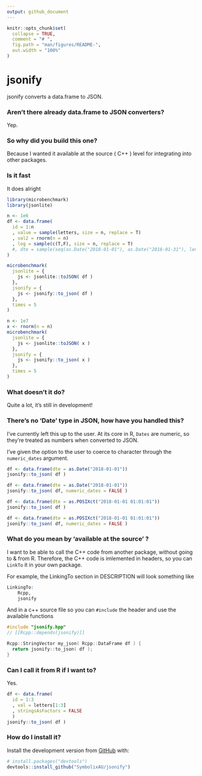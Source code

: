 ```yaml
---
output: github_document
---
```


```r
knitr::opts_chunk$set(
  collapse = TRUE,
  comment = "# ",
  fig.path = "man/figures/README-",
  out.width = "100%"
)
```
# jsonify

jsonify converts a data.frame to JSON. 

### Aren't there already data.frame to JSON converters?

Yep.

### So why did you build this one?

Because I wanted it available at the source ( C++ ) level for integrating into other packages.

### Is it fast

It does alright

```r

library(microbenchmark)
library(jsonlite)

n <- 1e6
df <- data.frame(
  id = 1:n
  , value = sample(letters, size = n, replace = T)
  , val2 = rnorm(n = n)
  , log = sample(c(T,F), size = n, replace = T)
  #, dte = sample(seq(as.Date("2018-01-01"), as.Date("2018-01-31"), length.out = n), size = n, replace = T)
)

microbenchmark(
  jsonlite = {
    js <- jsonlite::toJSON( df )
  },
  jsonify = {
    js <- jsonify::to_json( df )
  },
  times = 5
)

n <- 1e7
x <- rnorm(n = n)
microbenchmark(
  jsonlite = {
    js <- jsonlite::toJSON( x )
  },
  jsonify = {
    js <- jsonify::to_json( x )
  },
  times = 5
)
```

### What doesn't it do?

Quite a lot, it's still in development!

### There's no 'Date' type in JSON, how have you handled this?

I've currently left this up to the user. At its core in R, `Dates` are numeric, so they're treated as numbers when converted to JSON. 

I've given the option to the user to coerce to character through the `numeric_dates` argument. 

```r
df <- data.frame(dte = as.Date("2018-01-01"))
jsonify::to_json( df )

df <- data.frame(dte = as.Date("2018-01-01"))
jsonify::to_json( df, numeric_dates = FALSE )

df <- data.frame(dte = as.POSIXct("2018-01-01 01:01:01"))
jsonify::to_json( df )

df <- data.frame(dte = as.POSIXct("2018-01-01 01:01:01"))
jsonify::to_json( df, numeric_dates = FALSE )

```


### What do you mean by 'available at the source' ?

I want to be able to call the C++ code from another package, without going to & from R. Therefore, the C++ code is imlemented in headers, so you can `LinkTo` it in your own package. 

For example, the LinkingTo section in DESCRIPTION will look something like

```r
LinkingTo: 
    Rcpp,
    jsonify
```
And in a c++ source file so you can `#include` the header and use the available functions

```c++
#include "jsonify.hpp"
// [[Rcpp::depends(jsonify)]]

Rcpp::StringVector my_json( Rcpp::DataFrame df ) {
  return jsonify::to_json( df );
}
```

### Can I call it from R if I want to?

Yes. 

```r
df <- data.frame(
  id = 1:3
  , val = letters[1:3]
  , stringsAsFactors = FALSE 
  )
jsonify::to_json( df )
```

### How do I install it?

Install the development version from [GitHub](https://github.com/) with:

``` r
# install.packages("devtools")
devtools::install_github("SymbolixAU/jsonify")
```
